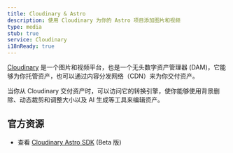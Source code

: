 ```yaml
---
title: Cloudinary & Astro
description: 使用 Cloudinary 为你的 Astro 项目添加图片和视频
type: media
stub: true
service: Cloudinary
i18nReady: true
---
```


[Cloudinary](https://cloudinary.com) 是一个图片和视频平台，也是一个无头数字资产管理器 (DAM)，它能够为你托管资产，也可以通过内容分发网络（CDN）来为你交付资产。

当你从 Cloudinary 交付资产时，可以访问它的转换引擎，使你能够使用背景删除、动态裁剪和调整大小以及 AI 生成等工具来编辑资产。

## 官方资源

- 查看 [Cloudinary Astro SDK](https://astro.cloudinary.dev/) (Beta 版)
